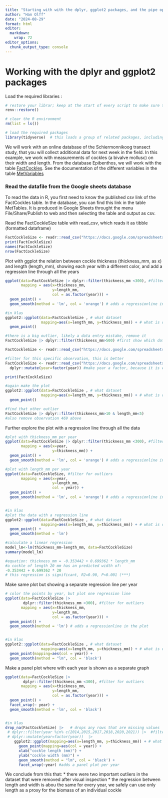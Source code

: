 ```yaml
---
title: "Starting with with the dplyr, ggplot2 packages, and the pipe operator |>"
author: "Han Olff"
date: "2024-08-29"
format: html
editor: 
  markdown: 
    wrap: 72
editor_options:
  chunk_output_type: console
---
```


# Working with the dplyr and ggplot2 packages

Load the required libraries :

```r
# restore your librar; keep at the start of every script to make sure the library version is uptodate
renv::restore()

# clear the R environment
rm(list = ls())

# load the required packages
library(tidyverse)  # this loads a group of related packages, including readr, dplyr and ggplot2
```

We will work with an online database of the Schiermonnikoog transect
study, that you will collect additional data for next week in the field.
In this example, we work with measurements of cockles (a bivalve
mollusc) on their width and length. From the database Epibenthos, we
will work with the table
[FactCockles](https://docs.google.com/spreadsheets/d/1E1vUWAHhse7fhjBf94Kiog3Rsj7IkMuFtP-BTQX2oI8/edit?gid=1538766002#gid=1538766002).
See the documentation of the different variables in the table
[MetVariables](https://docs.google.com/spreadsheets/d/1E1vUWAHhse7fhjBf94Kiog3Rsj7IkMuFtP-BTQX2oI8/edit?gid=1290622213#gid=1290622213)

### Read the datafile from the Google sheets database

To read the data in R, you first need to know the published csv link of
the FactCockles table. In the database, you can find this link in the
table MetTables. It is produced in Google Sheets throught the menu
File/Share/Publish to web and then selecting the table and output as
csv.

Read the FactCockleSize table with read_csv, which reads it as tibble
(formatted dataframe)

```r
FactCockleSize <- readr::read_csv("https://docs.google.com/spreadsheets/d/e/2PACX-1vSpormjGiM4uWMTIZYm9Upt5j1Ige_Wu9CrhGGdvjXwxmHP2R6S7JDyEmiGTn3fXihl5s5yBn_sdo8h/pub?gid=1538766002&single=true&output=csv") #instead of read.csv, read_csv makes a special dataframe (a tibble)
print(FactCockleSize)
names(FactCockleSize)
nrow(FactCockleSize)

```

Plot with ggplot the relation between cockle thickness (thickness_mm, as
x) and length (length_mm), showing each year with a different color, and
add a regression line through all the years

```r
ggplot(data=FactCockleSize |> dplyr::filter(thickness_mm <300), #filter for outliers
       mapping = aes(x=thickness_mm, 
                     y=length_mm, 
                     col = as.factor(year))) +
  geom_point() +
  geom_smooth(method = 'lm', col = 'orange') # adds a regressionline in the plot

#in klas
ggplot2::ggplot(data=FactCockleSize , # what dataset
                mapping=aes(x=length_mm, y=thickness_mm)) + # what is on the axes
  geom_point() 

#there is a big outlier, likely a data entry mistake, remove it
FactCockleSize |> dplyr::filter(thickness_mm>500) #first show which datapoint is the outlier

FactCockleSize <- readr::read_csv("https://docs.google.com/spreadsheets/d/e/2PACX-1vSpormjGiM4uWMTIZYm9Upt5j1Ige_Wu9CrhGGdvjXwxmHP2R6S7JDyEmiGTn3fXihl5s5yBn_sdo8h/pub?gid=1538766002&single=true&output=csv") |> dplyr::filter(thickness_mm<500) #filter the original dataset for the outlier, already when initially uploading the datset OR

#filter for this specific observation, this is better 
FactCockleSize <- readr::read_csv("https://docs.google.com/spreadsheets/d/e/2PACX-1vSpormjGiM4uWMTIZYm9Upt5j1Ige_Wu9CrhGGdvjXwxmHP2R6S7JDyEmiGTn3fXihl5s5yBn_sdo8h/pub?gid=1538766002&single=true&output=csv") |> dplyr::filter(CockleObs_ID!=1531, CockleObs_ID!=469) |>
  dplyr::mutate(year=factor(year)) #make year a factor, because it is written down numerically while being a factor

print(FactCockleSize)

#again make the plot
ggplot2::ggplot(data=FactCockleSize , # what dataset
                mapping=aes(x=length_mm, y=thickness_mm)) + # what is on the axes
  geom_point() 

#find that other outlier
FactCockleSize |> dplyr::filter(thickness_mm>10 & length_mm<5)
#also remove observation 469 above
```

Further explore the plot with a regression line through all the data

```r
#plot with thickness_mm per year
ggplot(data=FactCockleSize |> dplyr::filter(thickness_mm <300), #filter for outliers
       mapping = aes(x=year, 
                     y=thickness_mm)) +
  geom_point() +
  geom_smooth(method = 'lm', col = 'orange') # adds a regressionline in the plot

#plot with length_mm per year
ggplot(data=FactCockleSize, #filter for outliers
       mapping = aes(x=year, 
                     y=length_mm, 
                     col = year)) +
  geom_point() +
  geom_smooth(method = 'lm', col = 'orange') # adds a regressionline in the plot


#in klas
#plot the data with a regression line
ggplot2::ggplot(data=FactCockleSize , # what dataset
                mapping=aes(x=length_mm, y=thickness_mm)) + # what is on the axes
  geom_point() +
  geom_smooth(method = 'lm')

#calculate a linear regression
model_lm<-lm(thickness_mm~length_mm, data=FactCockleSize)
summary(model_lm)

#equation: thickness_mm = -0.353442 + 0.699362 * length_mm
#a cockle of length 20 mm has an predicted width of:
-0.353442 + 0.699362 * 20
# this regression is significant, R2=0.90, P<0.001 (***)
```

Make same plot but showing a separate regression line per year

```r
# color the points by year, but plot one regression line
ggplot(data=FactCockleSize |> 
        dplyr::filter(thickness_mm <300), #filter for outliers
       mapping = aes(x=thickness_mm, 
                     y=length_mm,
                     col = as.factor(year))) +
  geom_point() +
  geom_smooth(method = 'lm') # adds a regressionline in the plot


#in klas
ggplot2::ggplot(data=FactCockleSize , # what dataset
                mapping=aes(x=length_mm, y=thickness_mm)) + # what is on the axes
  geom_point(mapping=aes(col = year)) +
  geom_smooth(method = "lm", col = 'black')
```

Make a panel plot where with each year is shown as a separate graph

```r
ggplot(data=FactCockleSize |> 
        dplyr::filter(thickness_mm <300), #filter for outliers
       mapping = aes(x=thickness_mm, 
                     y=length_mm,
                     col = as.factor(year))) +
  geom_point() +
  facet_wrap(~ year) +
  geom_smooth(method = 'lm', col = 'black')


#in klas
drop_na(FactCockleSize) |>   # drops any rows that are missing values
 # dplyr::filter(year %in% c(2014,2015,2017,2018,2020,2021)) |>  #filter for particular years
 # dplyr::mutate(year=factor(year))  |>
    ggplot2::ggplot(mapping=aes(x=length_mm, y=thickness_mm)) + # what is on the axes
      geom_point(mapping=aes(col = year)) +
      xlab("cockle length (mm)") +
      ylab("cockle width (mm)") +
      geom_smooth(method = "lm", col = 'black') +
      facet_wrap(~year) #adds a panel plot per year
```

We conclude from this that: \* there were two important outliers in the
dataset that were removed after visual inspection \* the regression
between length and width is abou the same for every year, we safely can
use only length as a proxy for the biomass of an individual cockle
